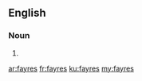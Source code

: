 ==English==

===Noun===
{{head|en|plural}}

# {{plural of|fayre|lang=en|nocat=1}}

[[ar:fayres]]
[[fr:fayres]]
[[ku:fayres]]
[[my:fayres]]